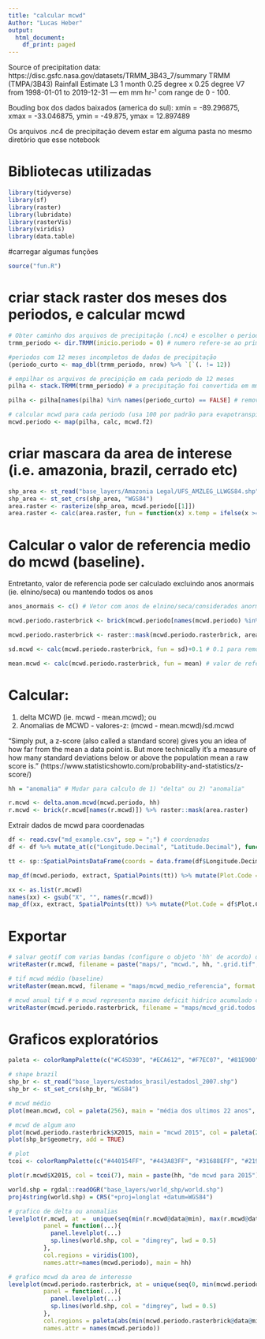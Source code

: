 ```yaml
---
title: "calcular mcwd"
Author: "Lucas Heber"
output:
  html_document:
    df_print: paged
---
```


Source of precipitation data: https://disc.gsfc.nasa.gov/datasets/TRMM_3B43_7/summary
TRMM (TMPA/3B43) Rainfall Estimate L3 1 month 0.25 degree x 0.25 degree V7 from 1998-01-01 to 2019-12-31 --- em mm hr-¹ com range de 0 - 100. 

Bouding box dos dados baixados (america do sul): xmin = -89.296875, xmax = -33.046875, ymin = -49.875, ymax = 12.897489

Os arquivos .nc4 de precipitação devem estar em alguma pasta no mesmo diretório que esse notebook

# Bibliotecas utilizadas
```r
library(tidyverse)
library(sf)
library(raster)
library(lubridate)
library(rasterVis)
library(viridis)
library(data.table)
```

#carregar algumas funções
```r
source("fun.R")
```

# criar stack raster dos meses dos periodos, e calcular mcwd
```r
# Obter caminho dos arquivos de precipitação (.nc4) e escolher o periodo considerado 
trmm_periodo <- dir.TRMM(inicio.periodo = 0) # numero refere-se ao primeiro mês de um periodo de 12 meses;i.e. jan-dez = 0  ou, fev-jan = 1

#periodos com 12 meses incompletos de dados de precipitação
(periodo_curto <- map_dbl(trmm_periodo, nrow) %>% `[`(. != 12))

# empilhar os arquivos de precipição em cada periodo de 12 meses
pilha <- stack.TRMM(trmm_periodo) # a precipitação foi convertida em mm por mês

pilha <- pilha[names(pilha) %in% names(periodo_curto) == FALSE] # remover periodos com precipitação incompleta (menos que doze meses). Retorna 'named numeric(0)' se nenhum mês é removido.

# calcular mcwd para cada periodo (usa 100 por padrão para evapotranspiraçaõ)
mcwd.periodo <- map(pilha, calc, mcwd.f2)
```

# criar mascara da area de interese (i.e. amazonia, brazil, cerrado etc)
```r
shp_area <- st_read("base_layers/Amazonia Legal/UFS_AMZLEG_LLWGS84.shp") # exemplo com shape da amazonia legal
shp_area <- st_set_crs(shp_area, "WGS84") 
area.raster <- rasterize(shp_area, mcwd.periodo[[1]])
area.raster <- calc(area.raster, fun = function(x) x.temp = ifelse(x >= 1, 1, NA))
```

# Calcular o valor de referencia medio do mcwd (baseline).
Entretanto, valor de referencia pode ser calculado excluindo anos anormais (ie. elnino/seca) ou mantendo todos os anos
```r
anos_anormais <- c() # Vetor com anos de elnino/seca/considerados anormais escolhidos

mcwd.periodo.rasterbrick <- brick(mcwd.periodo[names(mcwd.periodo) %in% c(anos_anormais) == FALSE]) # remover anos anormais escolhidos. Se o objeto 'anos_anormais' é vazio nenhum ano é excluido.

mcwd.periodo.rasterbrick <- raster::mask(mcwd.periodo.rasterbrick, area.raster) # recortar raster mcwd usando mascara da área de interesse

sd.mcwd <- calc(mcwd.periodo.rasterbrick, fun = sd)+0.1 # 0.1 para remover divisão por zero; desvio padrao dos valores de referencia de mcwd

mean.mcwd <- calc(mcwd.periodo.rasterbrick, fun = mean) # valor de referencia medio do mcwd
```

# Calcular: 
1) delta MCWD (ie. mcwd - mean.mcwd); ou 
2) Anomalias de MCWD - valores-z: (mcwd - mean.mcwd)/sd.mcwd

"Simply put, a z-score (also called a standard score) gives you an idea of how far from the mean a data point is. But more technically it’s a measure of how many standard deviations below or above the population mean a raw score is."
(https://www.statisticshowto.com/probability-and-statistics/z-score/)

```r
hh = "anomalia" # Mudar para calculo de 1) "delta" ou 2) "anomalia"

r.mcwd <- delta.anom.mcwd(mcwd.periodo, hh)
r.mcwd <- brick(r.mcwd[names(r.mcwd)]) %>% raster::mask(area.raster)
```

Extrair dados de mcwd para coordenadas 
```r
df <- read.csv("md_example.csv", sep = ";") # coordenadas
df <- df %>% mutate_at(c("Longitude.Decimal", "Latitude.Decimal"), function(x) x + 0.000001) # tonar cooordenadas mais precisas

tt <- sp::SpatialPointsDataFrame(coords = data.frame(df$Longitude.Decimal, df$Latitude.Decimal), data = data.frame(df$Plot.Code), proj4string = CRS("+proj=longlat +datum=WGS84"))

map_df(mcwd.periodo, extract, SpatialPoints(tt)) %>% mutate(Plot.Code = df$Plot.Code) %>% write.csv(file = "mcwd_anual_coord.csv")

xx <- as.list(r.mcwd)
names(xx) <- gsub("X", "", names(r.mcwd))
map_df(xx, extract, SpatialPoints(tt)) %>% mutate(Plot.Code = df$Plot.Code) %>% write.csv(file = paste("mcwd_", hh, "_coord.csv", sep = ""))
```

# Exportar 
```r
# salvar geotif com varias bandas (configure o objeto 'hh' de acordo) delta ou anomalia
writeRaster(r.mcwd, filename = paste("maps/", "mcwd.", hh, ".grid.tif", sep = ""), format = "GTiff", overwrite =  TRUE, options = c("INTERLEAVE=BAND", "COMPRESS=LZW"))

# tif mcwd médio (baseline)
writeRaster(mean.mcwd, filename = "maps/mcwd_medio_referencia", format = "GTiff", overwrite = TRUE)

# mcwd anual tif # o mcwd representa maximo deficit hidrico acumulado com número abaixo de zero
writeRaster(mcwd.periodo.rasterbrick, filename = "maps/mcwd_grid.todos.os.anos.tif", format = "GTiff", overwrite = TRUE, options=c("INTERLEAVE=BAND","COMPRESS=LZW"))
```

# Graficos exploratórios
```r
paleta <- colorRampPalette(c("#C45D30", "#ECA612", "#F7EC07", "#81E900", "#0CCD25", "#1B9B82", "#0E3B65"))

# shape brazil
shp_br <- st_read("base_layers/estados_brasil/estadosl_2007.shp")
shp_br <- st_set_crs(shp_br, "WGS84") 

# mcwd médio
plot(mean.mcwd, col = paleta(256), main = "média dos ultimos 22 anos", ylim = c(-20,15), xlim = c(-80.9, -41.9));plot(shp_br$geometry, add = TRUE)

# mcwd de algum ano
plot(mcwd.periodo.rasterbrick$X2015, main = "mcwd 2015", col = paleta(256), ylim = c(-20,15), xlim = c(-80.9, -41.9))
plot(shp_br$geometry, add = TRUE)

# plot
tcoi <- colorRampPalette(c("#440154FF", "#443A83FF", "#31688EFF", "#21908CFF", "#f2f0f7", "#8FD744FF", "#FDE725FF"))

plot(r.mcwd$X2015, col = tcoi(7), main = paste(hh, "de mcwd para 2015"), ylim = c(-20,15), xlim = c(-80.9, -41.9));plot(shp_br$geometry, add = TRUE)
```


```r
world.shp = rgdal::readOGR("base_layers/world_shp/world.shp")
proj4string(world.shp) = CRS("+proj=longlat +datum=WGS84")

# grafico de delta ou anomalias
levelplot(r.mcwd, at =  unique(seq(min(r.mcwd@data@min), max(r.mcwd@data@max), length = 50)), ylim=c(-20,15), xlim=c(-80.9, -41.9), 
          panel = function(...){
            panel.levelplot(...)
            sp.lines(world.shp, col = "dimgrey", lwd = 0.5)
          },
          col.regions = viridis(100), 
          names.attr=names(mcwd.periodo), main = hh)

# grafico mcwd da area de interesse
levelplot(mcwd.periodo.rasterbrick, at = unique(seq(0, min(mcwd.periodo.rasterbrick@data@min), length = 50)), ylim = c(-20,15), xlim = c(-80.9, -41.9), 
          panel = function(...){
            panel.levelplot(...)
            sp.lines(world.shp, col = "dimgrey", lwd = 0.5)
          },
          col.regions = paleta(abs(min(mcwd.periodo.rasterbrick@data@min)/10)), 
          names.attr = names(mcwd.periodo))
```
